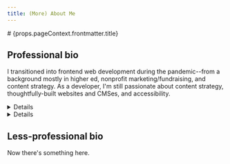```yaml
---
title: (More) About Me
---
```



<Layout>
# {props.pageContext.frontmatter.title}

## Professional bio

I transitioned into frontend web development during the pandemic--from a background mostly in higher ed, nonprofit marketing/fundraising, and content strategy. As a developer, I'm still passionate about content strategy, thoughtfully-built websites and CMSes, and accessibility.

<Details summary="Skills">
My boring-ass etc    
</Details>

<Details summary="Resources I like">
more stuff here
</Details>

## Less-professional bio

<LessProfessional>
Now there's something here.
</LessProfessional>

</Layout>